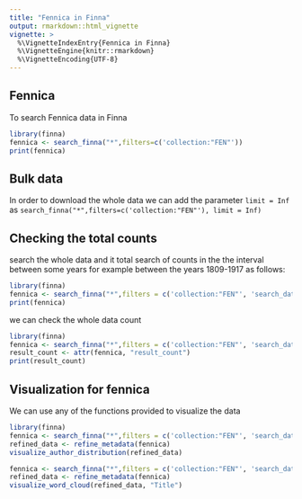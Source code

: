 ```yaml
---
title: "Fennica in Finna"
output: rmarkdown::html_vignette
vignette: >
  %\VignetteIndexEntry{Fennica in Finna}
  %\VignetteEngine{knitr::rmarkdown}
  %\VignetteEncoding{UTF-8}
---
```


## Fennica 

To search Fennica data in Finna

```r
library(finna)
fennica <- search_finna("*",filters=c('collection:"FEN"'))
print(fennica)
```

## Bulk data

In order to download the whole data we can add the parameter `limit = Inf`
as `search_finna("*",filters=c('collection:"FEN"'), limit = Inf)`

## Checking the total counts

search the whole data and it total search of counts in the the interval between 
some years for example between the years 1809-1917 as follows:

```r
library(finna)
fennica <- search_finna("*",filters = c('collection:"FEN"', 'search_daterange_mv:"[1809 TO 1918]"'))
print(fennica)
```

we can check the whole data count

```r
library(finna)
fennica <- search_finna("*",filters = c('collection:"FEN"', 'search_daterange_mv:"[1809 TO 1918]"'))
result_count <- attr(fennica, "result_count")
print(result_count)
```

## Visualization for fennica

We can use any of the functions provided to visualize the data 
```r
library(finna)
fennica <- search_finna("*",filters = c('collection:"FEN"', 'search_daterange_mv:"[1809 TO 1918]"'))
refined_data <- refine_metadata(fennica)
visualize_author_distribution(refined_data)
```

```r
fennica <- search_finna("*",filters = c('collection:"FEN"', 'search_daterange_mv:"[1809 TO 1918]"'))
refined_data <- refine_metadata(fennica)
visualize_word_cloud(refined_data, "Title")
```
